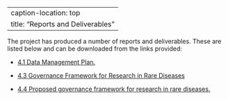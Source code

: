 
---
caption-location: top 
title: "Reports and Deliverables"      
---

The project has produced a number of reports and deliverables. These are listed below and can be downloaded from the links provided:

+ [4.1 Data Management Plan.](assets/deliverables/D4.1%20HELICAL%20DMP.pdf)

+ [4.3 Governance Framework for Research in Rare Diseases ](assets/deliverables/D4.3%20Governance%20framework%20in%20rare%20diseases.pdf)

+ [4.4 Proposed governance framework for research in rare diseases.](assets/deliverables/HELICAL%20D%204.4%20-%20Proposed%20Governance%20Framework.pdf)
